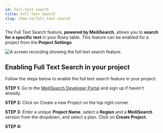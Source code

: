 ```yaml
---
id: full-text-search
title: Full Text Search
slug: /how-to/full-text-search
---
```


The Full Text Search feature, **powered by MeiliSearch**, allows you to **search for a specific text** in your Rowy table. This feature can be enabled for a project from the **Project Settings**.

![A screen recording showing the full text search feature.](./assets/text-search.gif)


## Enabling Full Text Search in your project

Follow the steps below to enable the full text search feature in your project:

**STEP 1:** Go to the [MeiliSearch Developer Portal](https://cloud.meilisearch.com/projects) and sign up if haven't already.

**STEP 2:** Click on Create a new Project on the top right corner. 

**STEP 3:** Enter a unique **Project Name**, select a **Region** and a **MeiliSearch** version from the dropdown, and select a plan. Click on **Create Project**.

**STEP 4:** 